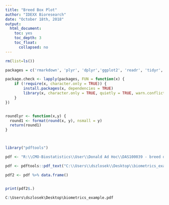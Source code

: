 ```yaml
---
title: "Breed Box Plot"
author: "IDEXX Bioresearch"
date: "October 18th, 2018"
output:
  html_document:
    toc: yes
    toc_depth: 3
    toc_float:
      collapsed: no
---
```


```r

rm(list=ls())

packages = c('rmarkdown', 'plyr', 'dplyr','ggplot2', 'readr', 'tidyr', 'stringr',  'knitr', 'sparklyr', 'shiny', 'data.table', 'zoo','fasttime')

package.check <- lapply(packages, FUN = function(x) {
    if (!require(x, character.only = TRUE)) {
        install.packages(x, dependencies = TRUE)
        library(x, character.only = TRUE, quietly = TRUE, warn.conflicts = FALSE)
    }
})


roundlyr <- function(x,y) {
  round1 <- format(round(x, y), nsmall = y)
  return(round1)
}



library("pdftools")
```


```r

pdf <- "R:\\CMO-Biostatistics\\User\\Donald Ad Hoc\\DAS100039 - breed data extraction\\TheCompleteDogBreedBook-noDRM.pdf"

pdf <- pdftools::pdf_text("C:\\Users\\dszlosek\\Desktop\\biometrics_example.pdf")

pdf2 <- pdf %>% data.frame()


print(pdf2$.)

C:\Users\dszlosek\Desktop\biometrics_example.pdf

```

